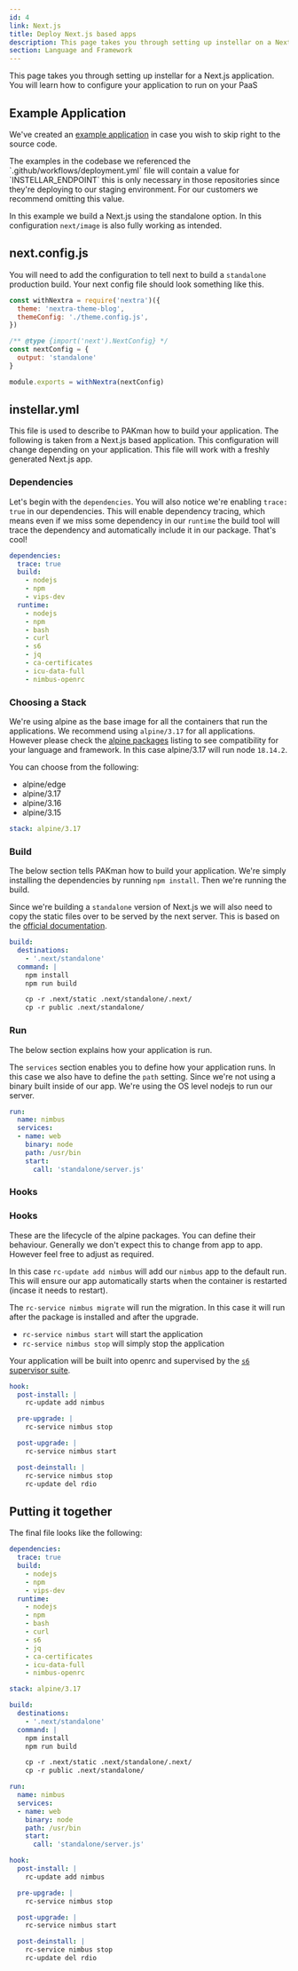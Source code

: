 ```yaml
---
id: 4
link: Next.js
title: Deploy Next.js based apps
description: This page takes you through setting up instellar on a Next.js application
section: Language and Framework
---
```


This page takes you through setting up instellar for a Next.js application. You will learn how to configure your application to run on your PaaS

## Example Application

We've created an [example application](https://github.com/upmaru-stage/nimbus) in case you wish to skip right to the source code.


<Callout title="A note on INSTELLAR_ENDPOINT" type="warning">
The examples in the codebase we referenced the `.github/workflows/deployment.yml` file will contain a value for `INSTELLAR_ENDPOINT` this is only necessary in those repositories since they're deploying to our staging environment. For our customers we recommend omitting this value.
</Callout>

In this example we build a Next.js using the standalone option. In this configuration `next/image` is also fully working as intended.

## next.config.js

You will need to add the configuration to tell next to build a `standalone` production build. Your next config file should look something like this.

```js
const withNextra = require('nextra')({
  theme: 'nextra-theme-blog',
  themeConfig: './theme.config.js',
})

/** @type {import('next').NextConfig} */
const nextConfig = {
  output: 'standalone'
}

module.exports = withNextra(nextConfig)
```

## instellar.yml

This file is used to describe to PAKman how to build your application. The following is taken from a Next.js based application. This configuration will change depending on your application. This file will work with a freshly generated Next.js app.

### Dependencies

Let's begin with the `dependencies`. You will also notice we're enabling `trace: true` in our dependencies. This will enable dependency tracing, which means even if we miss some dependency in our `runtime` the build tool will trace the dependency and automatically include it in our package. That's cool!

```yaml
dependencies:
  trace: true
  build:
    - nodejs
    - npm
    - vips-dev
  runtime:
    - nodejs
    - npm
    - bash
    - curl
    - s6
    - jq
    - ca-certificates
    - icu-data-full
    - nimbus-openrc
```

### Choosing a Stack

We're using alpine as the base image for all the containers that run the applications. We recommend using `alpine/3.17` for all applications. However please check the [alpine packages](https://pkgs.alpinelinux.org/packages) listing to see compatibility for your language and framework. In this case alpine/3.17 will run node `18.14.2`.

You can choose from the following:

- alpine/edge
- alpine/3.17
- alpine/3.16
- alpine/3.15

```yaml
stack: alpine/3.17
```

### Build

The below section tells PAKman how to build your application. We're simply installing the dependencies by running `npm install`. Then we're running the build.

Since we're building a `standalone` version of Next.js we will also need to copy the static files over to be served by the next server. This is based on the [official documentation](https://nextjs.org/docs/advanced-features/output-file-tracing#how-it-works).

```yaml
build:
  destinations: 
    - '.next/standalone'
  command: |
    npm install
    npm run build

    cp -r .next/static .next/standalone/.next/
    cp -r public .next/standalone/
```

### Run

The below section explains how your application is run. 

The `services` section enables you to define how your application runs. In this case we also have to define the `path` setting. Since we're not using a binary built inside of our app. We're using the OS level nodejs to run our server.

```yaml
run: 
  name: nimbus
  services:
  - name: web
    binary: node
    path: /usr/bin
    start:
      call: 'standalone/server.js'
```

### Hooks

### Hooks

These are the lifecycle of the alpine packages. You can define their behaviour. Generally we don't expect this to change from app to app. However feel free to adjust as required.

In this case `rc-update add nimbus` will add our `nimbus` app to the default run. This will ensure our app automatically starts when the container is restarted (incase it needs to restart).

The `rc-service nimbus migrate` will run the migration. In this case it will run after the package is installed and after the upgrade.

- `rc-service nimbus start` will start the application
- `rc-service nimbus stop` will simply stop the application

Your application will be built into openrc and supervised by the [`s6` supervisor suite](https://github.com/skarnet/s6).

```yaml
hook:
  post-install: |
    rc-update add nimbus

  pre-upgrade: |
    rc-service nimbus stop

  post-upgrade: |
    rc-service nimbus start

  post-deinstall: |
    rc-service nimbus stop
    rc-update del rdio
```

## Putting it together

The final file looks like the following:

```yaml
dependencies:
  trace: true
  build:
    - nodejs
    - npm
    - vips-dev
  runtime:
    - nodejs
    - npm
    - bash
    - curl
    - s6
    - jq
    - ca-certificates
    - icu-data-full
    - nimbus-openrc

stack: alpine/3.17

build:
  destinations: 
    - '.next/standalone'
  command: |
    npm install
    npm run build

    cp -r .next/static .next/standalone/.next/
    cp -r public .next/standalone/

run: 
  name: nimbus
  services:
  - name: web
    binary: node
    path: /usr/bin
    start:
      call: 'standalone/server.js'

hook:
  post-install: |
    rc-update add nimbus

  pre-upgrade: |
    rc-service nimbus stop

  post-upgrade: |
    rc-service nimbus start

  post-deinstall: |
    rc-service nimbus stop
    rc-update del rdio
```
